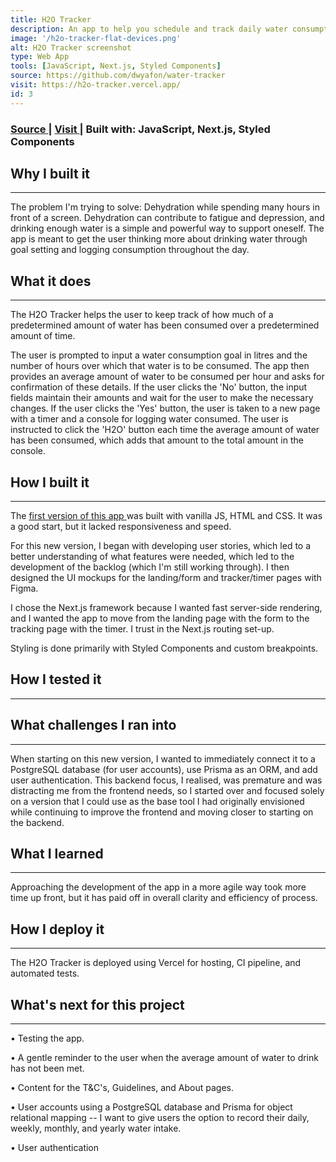 ```yaml
---
title: H2O Tracker
description: An app to help you schedule and track daily water consumption
image: '/h2o-tracker-flat-devices.png'
alt: H2O Tracker screenshot
type: Web App
tools: [JavaScript, Next.js, Styled Components]
source: https://github.com/dwyafon/water-tracker
visit: https://h2o-tracker.vercel.app/
id: 3
---
```


<main >

<h3>
  <span>
    <a
      href='https://github.com/dwyafon/water-tracker'
      target='_blank'
      rel='noopener noreferrer'
      className='anchor'
    >
      Source
    </a>
  </span>
  | <span>
    <a
      href='https://h2o-tracker.vercel.app/'
      target='_blank'
      rel='noopener noreferrer'
      className='anchor'
    >
      Visit
    </a>
  </span>| <span>Built with: </span>
  <span className='text-cream'>JavaScript, Next.js, Styled Components</span>
</h3>

<h2>Why I built it</h2>

---

<p>
  The problem I'm trying to solve: Dehydration while spending many hours in
  front of a screen. Dehydration can contribute to fatigue and depression, and
  drinking enough water is a simple and powerful way to support oneself. The app
  is meant to get the user thinking more about drinking water through goal
  setting and logging consumption throughout the day.
</p>

<h2>What it does</h2>

---

<p>
  The H2O Tracker helps the user to keep track of how much of a predetermined
  amount of water has been consumed over a predetermined amount of time.
</p>

<p>

<p>
  The user is prompted to input a water consumption goal in litres and the
  number of hours over which that water is to be consumed. The app then provides
  an average amount of water to be consumed per hour and asks for confirmation
  of these details. If the user clicks the 'No' button, the input fields
  maintain their amounts and wait for the user to make the necessary changes. If
  the user clicks the 'Yes' button, the user is taken to a new page with a timer
  and a console for logging water consumed. The user is instructed to click the
  'H2O' button each time the average amount of water has been consumed, which
  adds that amount to the total amount in the console.
</p>

<h2>How I built it</h2>

---

<p>
  The
  <a
    href='https://h2o-tracker.netlify.app/'
    target='_blank'
    rel='noopener noreferrer'
    className='anchor'
  >
    first version of this app
  </a>
  was built with vanilla JS, HTML and CSS. It was a good start, but it lacked
  responsiveness and speed.
</p>

<p>
  For this new version, I began with developing user stories, which led to a
  better understanding of what features were needed, which led to the
  development of the backlog (which I'm still working through). I then designed
  the UI mockups for the landing/form and tracker/timer pages with Figma.
</p>

<p>
  I chose the Next.js framework because I wanted fast server-side rendering, and
  I wanted the app to move from the landing page with the form to the tracking
  page with the timer. I trust in the Next.js routing set-up.
</p>

<p>Styling is done primarily with Styled Components and custom breakpoints.</p>

<h2>How I tested it</h2>

---

<h2>What challenges I ran into</h2>

---

<p>
  When starting on this new version, I wanted to immediately connect it to a
  PostgreSQL database (for user accounts), use Prisma as an ORM, and add user
  authentication. This backend focus, I realised, was premature and was
  distracting me from the frontend needs, so I started over and focused solely
  on a version that I could use as the base tool I had originally envisioned
  while continuing to improve the frontend and moving closer to starting on the
  backend.
</p>


<h2>What I learned</h2>

---

<p>
  Approaching the development of the app in a more agile way took more time up
  front, but it has paid off in overall clarity and efficiency of process.
</p>
<p></p>

<h2>How I deploy it</h2>

---

The H2O Tracker is deployed using Vercel for hosting, CI pipeline, and automated tests.

<h2>What's next for this project</h2>

---

<p>&bull; Testing the app.</p>

<p>
  &bull; A gentle reminder to the user when the average amount of water to drink
  has not been met.
</p>

<p>&bull; Content for the T&C's, Guidelines, and About pages.</p>

<p>
  &bull; User accounts using a PostgreSQL database and Prisma for object
  relational mapping -- I want to give users the option to record their daily,
  weekly, monthly, and yearly water intake.
</p>

<p>&bull; User authentication</p>

</main>
